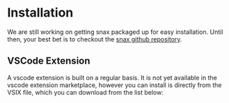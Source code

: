 
# Installation

We are still working on getting snax packaged up for easy installation.
Until then, your best bet is to checkout the [snax github repository](https://github.com/pcardune/snax).

## VSCode Extension

A vscode extension is built on a regular basis. It is not yet available in the vscode extension marketplace, however you can install is directly from
the VSIX file, which you can download from the list below:

<Releases artifactName="vscode-extension" />